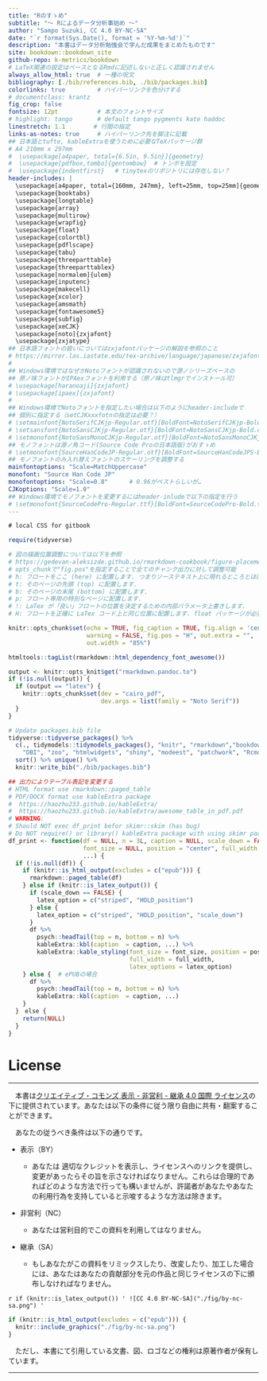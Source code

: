 ```yaml
---
title: "Rのすゝめ"
subtitle: "〜 Rによるデータ分析事始め 〜"
author: "Sampo Suzuki, CC 4.0 BY-NC-SA"
date: "`r format(Sys.Date(), format = '%Y-%m-%d')`"
description: "本書はデータ分析勉強会で学んだ成果をまとめたものです"
site: bookdown::bookdown_site
github-repo: k-metrics/bookdown
# LaTeX関連の設定はベースとなるRmdに記述しないと正しく認識されません
always_allow_html: true  # 一種の呪文
bibliography: [./bib/references.bib, ./bib/packages.bib]
colorlinks: true         # ハイパーリンクを色分けする
# documentclass: krantz
fig_crop: false
fontsize: 12pt           # 本文のフォントサイズ
# highlight: tango       # default tango pygments kate haddoc
linestretch: 1.1        # 行間の指定
links-as-notes: true     # ハイパーリンク先を脚注に記載
## 日本語とtufte, kableExtraを使うために必要なTeXパッケージ群
# A4 210mm x 297mm
#  \usepackage[a4paper, total={6.5in, 9.5in}]{geometry}
#  \usepackage[pdfbox,tombo]{gentombow}  # トンボを設定
#  \usepackage{indentfirst}   # tinytexのリポジトリには存在しない？
header-includes: |
  \usepackage[a4paper, total={160mm, 247mm}, left=25mm, top=25mm]{geometry}
  \usepackage{booktabs}
  \usepackage{longtable}
  \usepackage{array}
  \usepackage{multirow}
  \usepackage{wrapfig}
  \usepackage{float}
  \usepackage{colortbl}
  \usepackage{pdflscape}
  \usepackage{tabu}
  \usepackage{threeparttable}
  \usepackage{threeparttablex}
  \usepackage[normalem]{ulem}
  \usepackage{inputenc}
  \usepackage{makecell}
  \usepackage{xcolor}
  \usepackage{amsmath}
  \usepackage{fontawesome5}
  \usepackage{subfig}
  \usepackage{xeCJK}
  \usepackage[noto]{zxjafont}
  \usepackage{zxjatype}
## 日本語フォントの扱いについてはzxjafontパッケージの解説を参照のこと
# https://mirror.las.iastate.edu/tex-archive/language/japanese/zxjafont/zxjafont.pdf
#
## Windows環境ではなぜかNotoフォントが認識されないので源ノシリーズベースの
## 原ノ味フォントかIPAexフォントを利用する（原ノ味はtlmgrでインストール可）
# \usepackage[haranoaji]{zxjafont}
# \usepackage[ipaex]{zxjafont}
#
## Windows環境でNotoフォントを指定したい場合は以下のようにheader-includeで
## 個別に指定する（setCJKxxxfotnの指定は必要？）
# \setmainfont{NotoSerifCJKjp-Regular.otf}[BoldFont=NotoSerifCJKjp-Bold.otf]
# \setsansfont{NotoSansCJKjp-Regular.otf}[BoldFont=NotoSansCJKjp-Bold.otf]
# \setmonofont{NotoSansMonoCJKjp-Regular.otf}[BoldFont=NotoSansMonoCJKjp-Bold.otf]
## モノフォントは源ノ角コード(Source Code Proの日本語版)がおすゝめ
# \setmonofont{SourceHanCodeJP-Regular.otf}[BoldFont=SourceHanCodeJPS-Bold.otf]
## モノフォントのみ入れ替えフォントのスケーリングを調整する
mainfontoptions: "Scale=MatchUppercase"
monofont: "Source Han Code JP"
monofontoptions: "Scale=0.8"      # 0.96がベストらしいが…
CJKoptions: "Scale=1.0"
## Windows環境でモノフォントを変更するにはheader-inludeで以下の指定を行う
# \setmonofont{SourceCodePro-Regular.ttf}[BoldFont=SourceCodePro-Bold.ttf]
---
```



```css
# local CSS for gitbook
```

```r
require(tidyverse)

# 図の描画位置調整については以下を参照
# https://gedevan-aleksizde.github.io/rmarkdown-cookbook/figure-placement.html#force-floats-forward
# opts_chunkで"fig.pos"を指定することで全てのチャンク出力に対して調整可能
# h: フロートをここ (here) に配置します. つまりソーステキスト上に現れるところとほぼ同じ位置です.
# t: そのページの先頭 (top) に配置します.
# b: そのページの末尾 (bottom) に配置します.
# p: フロート専用の特別なページに配置します.
# !: LaTex が「良い」フロートの位置を決定するための内部パラメータ上書きします.
# H: フロートを正確に LaTex コード上と同じ位置に配置します. float パッケージが必要です (\usepackage{float}).

knitr::opts_chunk$set(echo = TRUE, fig_caption = TRUE, fig.align = 'center',
                      warning = FALSE, fig.pos = "H", out.extra = "",
                      out.width = "85%")

htmltools::tagList(rmarkdown::html_dependency_font_awesome())

output <- knitr::opts_knit$get("rmarkdown.pandoc.to")
if (!is.null(output)) {
  if (output == "latex") {
    knitr::opts_chunk$set(dev = "cairo_pdf",
                          dev.args = list(family = "Noto Serif"))
  }
}

# Update packages.bib file
tidyverse::tidyverse_packages() %>% 
  c(., tidymodels::tidymodels_packages(), "knitr", "rmarkdown","bookdown",
    "DBI", "zoo", "htmlwidgets", "shiny", "modeest", "patchwork", "Rcmdr") %>% 
  sort() %>% unique() %>% 
  knitr::write_bib("./bib/packages.bib")

## 出力によりテーブル表記を変更する
# HTML format use rmarkdown::paged_table
# PDF/DOCX format use kableExtra package
#  https://haozhu233.github.io/kableExtra/
#  https://haozhu233.github.io/kableExtra/awesome_table_in_pdf.pdf
# WARNING:
# Should NOT exec df_print befor skimr::skim (has bug) 
# Do NOT require() or library() kableExtra package with using skimr package
df_print <- function(df = NULL, n = 3L, caption = NULL, scale_down = FALSE,
                     font_size = NULL, position = "center", full_width = FALSE,
                     ...) {
  if (!is.null(df)) {
    if (knitr::is_html_output(excludes = c("epub"))) {
      rmarkdown::paged_table(df)
    } else if (knitr::is_latex_output()) {
      if (scale_down == FALSE) {
        latex_option = c("striped", "HOLD_position")
      } else {
        latex_option = c("striped", "HOLD_position", "scale_down")
      }
      df %>% 
        psych::headTail(top = n, bottom = n) %>% 
        kableExtra::kbl(caption  = caption, ...) %>%
        kableExtra::kable_styling(font_size = font_size, position = position,
                                  full_width = full_width,
                                  latex_options = latex_option)
    } else {  # ePUBの場合
      df %>% 
        psych::headTail(top = n, bottom = n) %>% 
        kableExtra::kbl(caption  = caption, ...)
    }
  }　else {
    return(NULL)
  }
}

```

# License {.unnumbered}

-------------------------------------------------------------------------------

　本書は[クリエイティブ・コモンズ 表示 - 非営利 - 継承 4.0 国際 ライセンス](https://creativecommons.org/licenses/by-nc-sa/4.0/deed.ja){target="_blank" title="Creative Commons"}の下に提供されています。あなたは以下の条件に従う限り自由に共有・翻案することができます。

　あなたの従うべき条件は以下の通りです。

-   表示（BY）

    -   あなたは 適切なクレジットを表示し、ライセンスへのリンクを提供し、変更があったらその旨を示さなければなりません。これらは合理的であればどのような方法で行っても構いませんが、許諾者があなたやあなたの利用行為を支持していると示唆するような方法は除きます。

-   非営利（NC）

    -   あなたは営利目的でこの資料を利用してはなりません。

-   継承（SA）

    -   もしあなたがこの資料をリミックスしたり、改変したり、加工した場合には、あなたはあなたの貢献部分を元の作品と同じライセンスの下に頒布しなければなりません。

<!-- PDF出力において下記の一行は"out.width"オプションを使う場合には呪文として必須。この一行が無いとknitrパッケージに"out.width"オプション指定時に図の格納先を見失うバグが残ってる模様。詳細は下記URLにて
https://stackoverflow.com/questions/40470290/r-markdown-pdf-output-figure-with-out-width-90-generating-the-wrong-path-with
https://github.com/rstudio/rmarkdown/issues/2024
-->
<!-- ![CC 4.0 BY-NC-SA]("./fig/by-nc-sa.png") -->

`r if (knitr::is_latex_output()) '
![CC 4.0 BY-NC-SA]("./fig/by-nc-sa.png")
'`

```r
if (knitr::is_html_output(excludes = c("epub"))) {
  knitr::include_graphics("./fig/by-nc-sa.png")
}
```

　ただし、本書にて引用している文書、図、ロゴなどの権利は原著作者が保有しています。

-------------------------------------------------------------------------------

